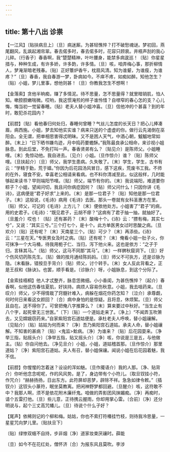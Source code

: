 ```yaml
---
---
---
```

title: 第十八出 诊祟
---

【一江风】〔贴扶病旦上〕〔旦〕病迷厮。为甚轻憔悴？打不破愁魂谜。梦初回，燕尾翻风，乱飒起湘帘翠。春去偌多时，春去偌多时，花容只顾衰。井梧声刮的我心儿碎。〔行香子〕春香啊，我“楚楚精神，叶叶腰身，能禁多病逡巡！〔贴〕你星星措与，种种生成，有许多娇，许多韵，许多情。〔旦〕咳，咱弄梅心事，那折柳情人，梦淹渐暗老残春。〔贴〕正好簟炉香午，枕扇风清。知为谁颦，为谁瘦，为谁疼？”〔旦〕春香，我自春游一梦，卧病如今。不痒不疼，如痴如醉。知他怎生？〔贴〕小姐，梦儿里事，想他则甚！〔旦〕你教我怎生不想啊！

【金落索】贪他半晌痴，赚了多情泥。待不思量，怎不思量得？就里暗销肌，怕人知。嗽腔腔嫩喘微。哎哟，我这惯淹煎的样子谁怜惜？自噤窄的春心怎的支？心儿悔，悔当初一觉留春睡。〔贴〕老夫人替小姐冲喜。〔旦〕信他冲的个甚喜？到的年时，敢犯杀花园内？

【前腔】〔贴〕看他春归何处归，春睡何曾睡？气丝儿怎度的长天日？把心儿捧凑眉，病西施。小姐，梦去知他实实谁？病来只送的个虚虚的你。做行云先渴倒在巫阳会。全无谓，把单相思害得忒明昧。又不是困人天气，中酒心朝，魆魆地常如醉。〔末上〕“日下晒书嫌鸟迹，月中捣药要蟾酥。”我陈最良承公相命，来诊视小姐脉息。到此后堂，不免打叫一声。春香贤弟有么？〔贴见介〕是陈师父。小姐睡哩。〔末〕免惊动他。我自进去。〔见介〕小姐。〔旦作惊介〕谁？〔贴〕陈师父哩。〔旦扶起介〕〔旦〕师父，我学生患病。久失敬了。〔末〕学生，学生，古书有云：“学精于勤，荒于嬉。”你因为后花园汤风冒日，感下这疾，荒废书工我。不师的在外，寝食不安。幸喜老公相请来看病。也不料你清减至此。似这般样，几时能够起来读书？早则端阳节哩。〔贴〕师父，端节有你的。〔末〕我说端阳，难道要你粽子？小姐，望闻问切，我且问你病症因何？〔贴〕师父问什么！只因你讲《毛诗》，这病便是“君子好求”上来的。〔末〕是那一位君子？〔贴〕知他是那一位君子。〔末〕这般说，《毛诗》病用《毛诗》去医。那头一卷就有女科圣惠方在里。〔贴〕师父，可记的《毛诗》上方儿？〔末〕便依他处方。小姐害了“君子”的病，用的史君子。《毛诗》：“既见君子，云胡不瘳？”这病有了君子抽一抽，就抽好了。〔旦羞介〕哎也！〔贴〕还有甚药？〔末〕酸梅十个。《诗》云：“摽有梅，其实七兮”，又说：“其实三兮。”三个打七个，是十个。此方单医男女过时思酸之病。〔旦欢介〕〔贴〕还有呢？〔末〕天南星三个。〔贴〕可少？〔末〕再添些。《诗》云：“三星在天。”专医男女及时之病。〔贴〕还有呢？〔末〕俺看小姐一肚子火，你可抹净一个大马桶，待我用栀子仁、当归，泻下他火来。这也是依方：“之子于归，言秣其马。”〔贴〕师父，这马不同那“其马”。〔末〕一样髀秋窟洞下。〔旦〕好个伤风切药陈先生。〔贴〕做的按月通经陈妈妈。〔旦〕师父不可执方，还是诊脉为隐。〔末看脉，错按旦手背介〕〔贴〕师父，讨个转手。〔末〕女人反此背看之，正是王叔和《脉诀》。也罢，顺手看是。〔诊脉介〕呀，小姐脉息，到这个分际了。

【金索挂梧桐】他人才忒整齐，脉息恁微细。小小香闺，为甚伤憔悴？〔起介〕春香啊，似他这伤春怯夏肌，好扶持。病烦人容易伤秋意。小姐，我去咀药来。〔旦叹介〕师父，少不得情栽了窍髓针难入，病躲在烟花你药怎知？〔泣介〕承尊觑，何时何日来看这女颜回？〔合〕病中身怕的是惊疑。且将息，休烦絮。〔旦〕师父且自在。送不得你了。可曾把俺八字推算么？〔末〕算来要过中秋好。“当生止有八个字，起死曾无三世医。”〔下〕〔贴〕一个道姑走来了。〔净上〕“不闻弄玉吹箫去，又见嫦娥窃药来。”自家紫阳宫石道姑便是。承杜老夫人呼唤，替小姐禳解。〔见贴介〕〔贴〕姑姑为何而来？〔净〕吾乃紫阳宫石道姑。承夫人命，替小姐禳解。不知害的甚病？〔贴〕<鬼监>魀病。〔净〕为谁来？〔贴〕后花园耍来。〔净举三指，贴摇头介〕〔净举五指，贴又摇头介〕〔净〕咳，你说是三是五，与他做主。〔贴〕你自问他去。〔净见旦介〕小姐，小姐，道姑稽首那。〔旦作惊介〕那里道姑？〔净〕紫阳宫石道姑。夫人有召，替小姐保禳。闻说小姐在后花园着魅，我不信。

【前腔】你惺惺的怎着迷？设设的浑如魅。〔旦作魇语介〕我的人那。〔净、贴背介〕你听他念念呢呢，作的风风势。是了，身边带有个小符儿。〔取旦钗挂小符，作咒介〕“赫赫扬扬，日出东方。此符屏却恶梦，辟除不祥。急急如律令敕。”〔插钗介〕这钗头小篆符，眠坐莫教离。把闲神野梦都回避。〔旦醒介〕咳，这符敢不中？我那人啊，须不是依花附木廉纤鬼。咱做的弄影团风抹媚痴。〔净〕再痴时，请个五雷打他。〔旦〕些儿意，正待携云握雨，你却用掌心雷。〔合前〕〔净〕还分明说与，起个三丈高咒幡儿。〔旦〕待说个什么子好？

【尾声】依稀则记的个柳和梅。姑姑，你也不索打符椿挂竹枝，则待我冷思量，一星星咒向梦儿里。〔贴扶旦下〕

〔贴〕绿惨双蛾不自持，步非烟〔净〕道家妆束厌禳时。薛能

〔旦〕如今不在花红处，僧怀济〔合〕为报东风且莫吹。李涉


